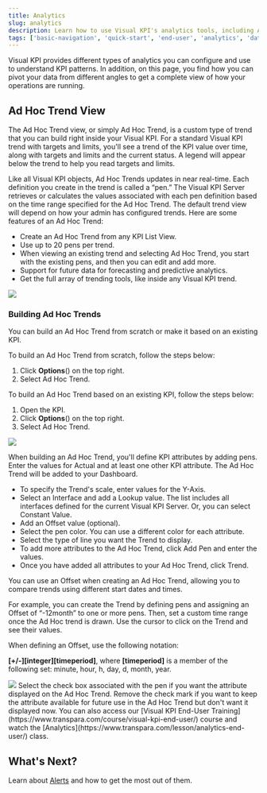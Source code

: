 ```yaml
---
title: Analytics
slug: analytics
description: Learn how to use Visual KPI's analytics tools, including Ad Hoc Trends, to analyze KPIs, identify patterns, and make data-driven decisions.
tags: ['basic-navigation', 'quick-start', 'end-user', 'analytics', 'data-visualization', 'KPI-analysis']
---
```


<head>
  <title>Analytics</title>
  <meta name="keywords" content="Visual KPI, KPI analytics, Ad Hoc Trend, data visualization, KPI patterns, predictive analytics, forecasting, trend tools, KPI list view, offset trends, custom trend building, analytics training, KPI attributes, dashboard trends, end-user guide, trend configuration"/>
</head>


Visual KPI provides different types of analytics you can configure and use to understand KPI patterns. In addition, on this page, you find how you can pivot your data from different angles to get a complete view of how your operations are running.

## Ad Hoc Trend View

The Ad Hoc Trend view, or simply Ad Hoc Trend, is a custom type of trend that you can build right inside your Visual KPI. For a standard Visual KPI trend with targets and limits, you'll see a trend of the KPI value over time, along with targets and limits and the current status. A legend will appear below the trend to help you read targets and limits.

Like all Visual KPI objects, Ad Hoc Trends updates in near real-time. Each definition you create in the trend is called a “pen.” The Visual KPI Server retrieves or calculates the values associated with each pen definition based on the time range specified for the Ad Hoc Trend. The default trend view will depend on how your admin has configured trends. Here are some features of an Ad Hoc Trend:

- Create an Ad Hoc Trend from any KPI List View.
- Use up to 20 pens per trend.
- When viewing an existing trend and selecting Ad Hoc Trend, you start with the existing pens, and then you can edit and add more.
- Support for future data for forecasting and predictive analytics.
- Get the full array of trending tools, like inside any Visual KPI trend.

<Image src="media/end-user/basic-navigation/analytics/trendview.gif"/>

### Building Ad Hoc Trends

You can build an Ad Hoc Trend from scratch or make it based on an existing KPI.

To build an Ad Hoc Trend from scratch, follow the steps below:

1. Click **Options**(<SvgFont icon="188"/>) on the top right.
2. Select Ad Hoc Trend.

To build an Ad Hoc Trend based on an existing KPI, follow the steps below:

1. Open the KPI.
2. Click **Options**(<SvgFont icon="188"/>) on the top right.
3. Select Ad Hoc Trend.

<Image src="media/end-user/basic-navigation/analytics/option-menu.png"/>

When building an Ad Hoc Trend, you'll define KPI attributes by adding pens. Enter the values for Actual and at least one other KPI attribute. The Ad Hoc Trend will be added to your Dashboard.

- To specify the Trend's scale, enter values for the Y-Axis.
- Select an Interface and add a Lookup value. The list includes all interfaces defined for the current Visual KPI Server. Or, you can select Constant Value.
- Add an Offset value (optional).
- Select the pen color. You can use a different color for each attribute.
- Select the type of line you want the Trend to display.
- To add more attributes to the Ad Hoc Trend, click Add Pen and enter the values.
- Once you have added all attributes to your Ad Hoc Trend, click Trend.

You can use an Offset when creating an Ad Hoc Trend, allowing you to compare trends using different start dates and times.

For example, you can create the Trend by defining pens and assigning an Offset of “-12month” to one or more pens. Then, set a custom time range once the Ad Hoc trend is drawn. Use the cursor to click on the Trend and see their values.

When defining an Offset, use the following notation:

**\[+/-\]\[integer\]\[timeperiod\]**,
where **\[timeperiod\]** is a member of the following set: minute, hour, h, day, d, month, year.

<Image src="media/end-user/basic-navigation/analytics/trend-example.gif"/>

<Callout type="info" title="Display Configuration">
Select the check box associated with the pen if you want the attribute displayed on the Ad Hoc Trend. Remove the check mark if you want to keep the attribute available for future use in the Ad Hoc Trend but don't want it displayed now.
</Callout>

<Callout type="training" title="Video Training">
You can also access our [Visual KPI End-User Training](https://www.transpara.com/course/visual-kpi-end-user/) course and watch the [Analytics](https://www.transpara.com/lesson/analytics-end-user/) class.
</Callout>

## What's Next? 

Learn about [Alerts](alerts) and how to get the most out of them.